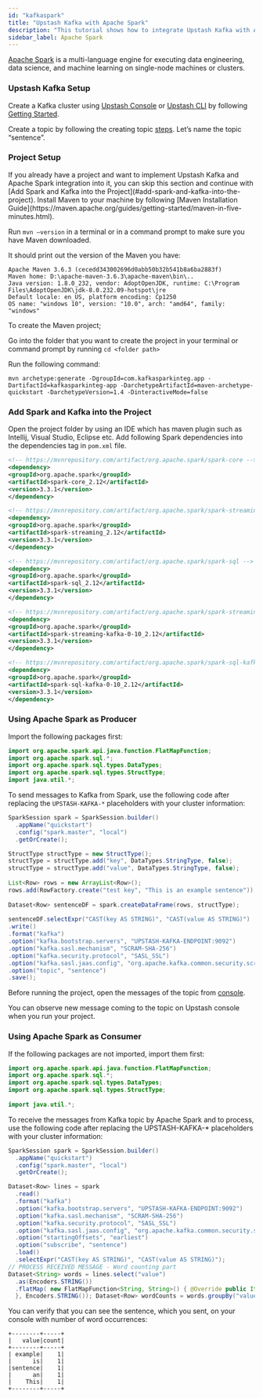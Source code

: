 ```yaml
---
id: "kafkaspark"
title: "Upstash Kafka with Apache Spark"
description: "This tutorial shows how to integrate Upstash Kafka with Apache Spark"
sidebar_label: Apache Spark
---
```


[Apache Spark](https://spark.apache.org/) is a multi-language engine for executing data engineering, data science, and machine learning on single-node machines or clusters.

### Upstash Kafka Setup

Create a Kafka cluster using [Upstash Console](https://console.upstash.com/) or [Upstash CLI](https://github.com/upstash/cli) by following [Getting Started](https://docs.upstash.com/kafka).

Create a topic by following the creating topic [steps](https://docs.upstash.com/kafka#create-a-topic). Let’s name the topic “sentence”.

### Project Setup

<Info>
If you already have a project and want to implement Upstash Kafka and Apache Spark integration into it, you can skip this section and continue with [Add Spark and Kafka into the Project](#add-spark-and-kafka-into-the-project).
</Info>
Install Maven to your machine by following [Maven Installation Guide](https://maven.apache.org/guides/getting-started/maven-in-five-minutes.html).

Run `mvn –version` in a terminal or in a command prompt to make sure you have Maven downloaded.

It should print out the version of the Maven you have:

```
Apache Maven 3.6.3 (cecedd343002696d0abb50b32b541b8a6ba2883f)
Maven home: D:\apache-maven-3.6.3\apache-maven\bin\..
Java version: 1.8.0_232, vendor: AdoptOpenJDK, runtime: C:\Program Files\AdoptOpenJDK\jdk-8.0.232.09-hotspot\jre
Default locale: en_US, platform encoding: Cp1250
OS name: "windows 10", version: "10.0", arch: "amd64", family: "windows"
```

To create the Maven project;

Go into the folder that you want to create the project in your terminal or command prompt by running `cd <folder path>`

Run the following command:

```
mvn archetype:generate -DgroupId=com.kafkasparkinteg.app -DartifactId=kafkasparkinteg-app -DarchetypeArtifactId=maven-archetype-quickstart -DarchetypeVersion=1.4 -DinteractiveMode=false
```

### Add Spark and Kafka into the Project

Open the project folder by using an IDE which has maven plugin such as Intellij, Visual Studio, Eclipse etc. Add following Spark dependencies into the dependencies tag in `pom.xml` file.

``` xml
<!-- https://mvnrepository.com/artifact/org.apache.spark/spark-core -->
<dependency>
<groupId>org.apache.spark</groupId>
<artifactId>spark-core_2.12</artifactId>
<version>3.3.1</version>
</dependency>

<!-- https://mvnrepository.com/artifact/org.apache.spark/spark-streaming -->
<dependency>
<groupId>org.apache.spark</groupId>
<artifactId>spark-streaming_2.12</artifactId>
<version>3.3.1</version>
</dependency>

<!-- https://mvnrepository.com/artifact/org.apache.spark/spark-sql -->
<dependency>
<groupId>org.apache.spark</groupId>
<artifactId>spark-sql_2.12</artifactId>
<version>3.3.1</version>
</dependency>

<!-- https://mvnrepository.com/artifact/org.apache.spark/spark-streaming-kafka-0-10 -->
<dependency>
<groupId>org.apache.spark</groupId>
<artifactId>spark-streaming-kafka-0-10_2.12</artifactId>
<version>3.3.1</version>
</dependency>

<!-- https://mvnrepository.com/artifact/org.apache.spark/spark-sql-kafka-0-10 -->
<dependency>
<groupId>org.apache.spark</groupId>
<artifactId>spark-sql-kafka-0-10_2.12</artifactId>
<version>3.3.1</version>
</dependency>
```

### Using Apache Spark as Producer

Import the following packages first:

``` java
import org.apache.spark.api.java.function.FlatMapFunction;  
import org.apache.spark.sql.*;  
import org.apache.spark.sql.types.DataTypes;  
import org.apache.spark.sql.types.StructType;  
import java.util.*;
```

To send messages to Kafka from Spark, use the following code after replacing the `UPSTASH-KAFKA-*` placeholders with your cluster information:

```java
SparkSession spark = SparkSession.builder()  
  .appName("quickstart")  
  .config("spark.master", "local")  
  .getOrCreate();

StructType structType = new StructType();  
structType = structType.add("key", DataTypes.StringType, false);  
structType = structType.add("value", DataTypes.StringType, false);  
  
List<Row> rows = new ArrayList<Row>();  
rows.add(RowFactory.create("test key", "This is an example sentence"));  
  
Dataset<Row> sentenceDF = spark.createDataFrame(rows, structType);  
  
sentenceDF.selectExpr("CAST(key AS STRING)", "CAST(value AS STRING)")  
.write()  
.format("kafka")  
.option("kafka.bootstrap.servers", "UPSTASH-KAFKA-ENDPOINT:9092")  
.option("kafka.sasl.mechanism", "SCRAM-SHA-256")  
.option("kafka.security.protocol", "SASL_SSL")  
.option("kafka.sasl.jaas.config", "org.apache.kafka.common.security.scram.ScramLoginModule required username=\"UPSTASH-KAFKA-USERNAME\" password=\"UPSTASH-KAFKA-PASSWORD\";")  
.option("topic", "sentence")  
.save();  
```

Before running the project, open the messages of the topic from [console](https://console.upstash.com).

You can observe new message coming to the topic on Upstash console when you run your project.


### Using Apache Spark as Consumer

If the following packages are not imported, import them first:

```java
import org.apache.spark.api.java.function.FlatMapFunction;  
import org.apache.spark.sql.*;  
import org.apache.spark.sql.types.DataTypes;  
import org.apache.spark.sql.types.StructType;  
  
import java.util.*;
```

To receive the messages from Kafka topic by Apache Spark and to process, use the following code after replacing the UPSTASH-KAFKA-* placeholders with your cluster information:

```java
SparkSession spark = SparkSession.builder()  
  .appName("quickstart")  
  .config("spark.master", "local")  
  .getOrCreate();

Dataset<Row> lines = spark  
  .read()  
  .format("kafka")  
  .option("kafka.bootstrap.servers", "UPSTASH-KAFKA-ENDPOINT:9092")  
  .option("kafka.sasl.mechanism", "SCRAM-SHA-256")  
  .option("kafka.security.protocol", "SASL_SSL")  
  .option("kafka.sasl.jaas.config", "org.apache.kafka.common.security.scram.ScramLoginModule required username=\"UPSTASH-KAFKA-USERNAME\" password=\"UPSTASH-KAFKA-PASSWORD\";")  
  .option("startingOffsets", "earliest")  
  .option("subscribe", "sentence")  
  .load()  
  .selectExpr("CAST(key AS STRING)", "CAST(value AS STRING)");  
// PROCESS RECEIVED MESSAGE - Word counting part 
Dataset<String> words = lines.select("value")  
  .as(Encoders.STRING())  
  .flatMap( new FlatMapFunction<String, String>() { @Override public Iterator<String> call(String x) { return Arrays.asList(x.split(" ")).iterator(); }  
  }, Encoders.STRING()); Dataset<Row> wordCounts = words.groupBy("value").count(); wordCounts.show();
```

You can verify that you can see the sentence, which you sent, on your console with number of word occurrences:

```
+--------+-----+
|   value|count|
+--------+-----+
| example|    1|
|      is|    1|
|sentence|    1|
|      an|    1|
|    This|    1|
+--------+-----+
```



